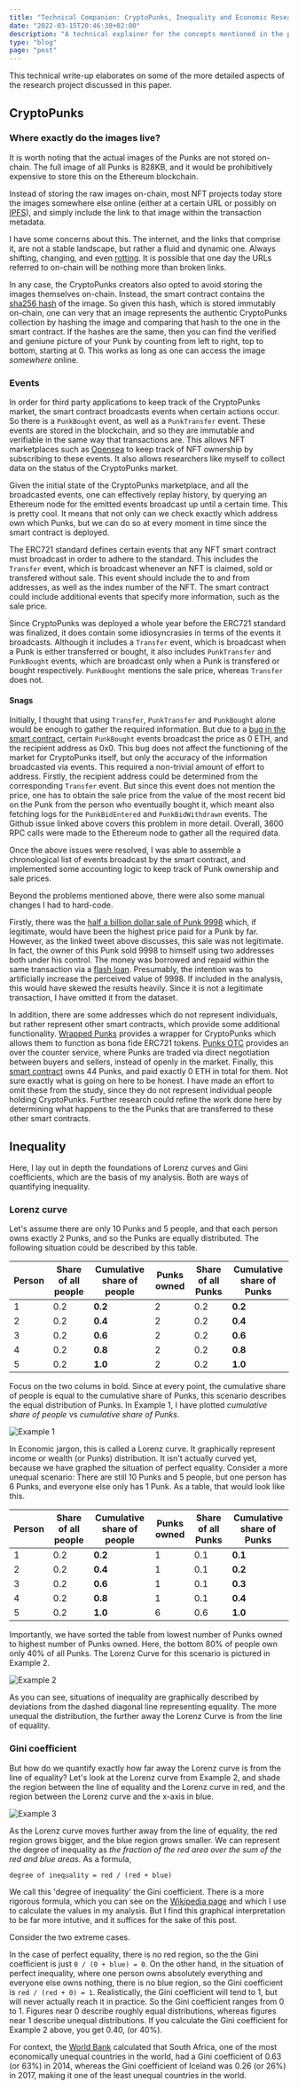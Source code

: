 ```yaml
---
title: "Technical Companion: CryptoPunks, Inequality and Economic Research on the Blockchain"
date: "2022-03-15T20:46:38+02:00"
description: "A technical explainer for the concepts mentioned in the post: CryptoPunks, Inequality and Economic Research on the Blockchain"
type: "blog"
page: "post"
---
```



This technical write-up elaborates on some of the more detailed aspects of the research project discussed in <Link to="../cryptopunks"> this paper.</Link>

## CryptoPunks

### Where exactly do the images live?

It is worth noting that the actual images of the Punks are not stored on-chain. The full image of all Punks is 828KB, and it would be prohibitively expensive to store this on the Ethereum blockchain.

Instead of storing the raw images on-chain, most NFT projects today store the images somewhere else online (either at a certain URL or possibly on [IPFS](https://www.ipfs.io/)), and simply include the link to that image within the transaction metadata.

I have some concerns about this. The internet, and the links that comprise it, are not a stable landscape, but rather a fluid and dynamic one. Always shifting, changing, and even [rotting](https://www.theatlantic.com/technology/archive/2021/06/the-internet-is-a-collective-hallucination/619320/). It is possible that one day the URLs referred to on-chain will be nothing more than broken links.

In any case, the CryptoPunks creators also opted to avoid storing the images themselves on-chain. Instead, the smart contract contains the [sha256 hash](https://github.com/larvalabs/cryptopunks/blob/11532167fa705ced569fc3206df0484f9027e1ee/contracts/CryptoPunksMarket.sol#L5) of the image. So given this hash, which is stored immutably on-chain, one can very that an image represents the authentic CryptoPunks collection by hashing the image and comparing that hash to the one in the smart contract. If the hashes are the same, then you can find the verified and geniune picture of your Punk by counting from left to right, top to bottom, starting at 0. This works as long as one can access the image _somewhere_ online.

### Events

In order for third party applications to keep track of the CryptoPunks market, the smart contract broadcasts events when certain actions occur. So there is a `PunkBought` event, as well as a `PunkTransfer` event. These events are stored in the blockchain, and so they are immutable and verifiable in the same way that transactions are. This allows NFT marketplaces such as [Opensea](https://opensea.io/) to keep track of NFT ownership by subscribing to these events. It also allows researchers like myself to collect data on the status of the CryptoPunks market.

Given the initial state of the CryptoPunks marketplace, and all the broadcasted events, one can effectively replay history, by querying an Ethereum node for the emitted events broadcast up until a certain time. This is pretty cool. It means that not only can we check exactly which address own which Punks, but we can do so at every moment in time since the smart contract is deployed.

The ERC721 standard defines certain events that any NFT smart contract must broadcast in order to adhere to the standard. This includes the `Transfer` event, which is broadcast whenever an NFT is claimed, sold or transfered without sale. This event should include the to and from addresses, as well as the index number of the NFT. The smart contract could include additional events that specify more information, such as the sale price.

Since CryptoPunks was deployed a whole year before the ERC721 standard was finalized, it does contain some idiosyncrasies in terms of the events it broadcasts. Although it includes a `Transfer` event, which is broadcast when a Punk is either transferred or bought, it also includes `PunkTransfer` and `PunkBought` events, which are broadcast only when a Punk is transfered or bought respectively. `PunkBought` mentions the sale price, whereas `Transfer` does not.

#### Snags

Initially, I thought that using `Transfer`, `PunkTransfer` and `PunkBought` alone would be enough to gather the required information. But due to a [bug in the smart contract](https://github.com/larvalabs/cryptoPunks/issues/19), certain `PunkBought` events broadcast the price as 0 ETH, and the recipient address as 0x0. This bug does not affect the functioning of the market for CryptoPunks itself, but only the accuracy of the information broadcasted via events. This required a non-trivial amount of effort to address. Firstly, the recipient address could be determined from the corresponding `Transfer` event. But since this event does not mention the price, one has to obtain the sale price from the value of the most recent bid on the Punk from the person who eventually bought it, which meant also fetching logs for the `PunkBidEntered` and `PunkBidWithdrawn` events. The Github issue linked above covers this problem in more detail. Overall, 3600 RPC calls were made to the Ethereum node to gather all the required data.

Once the above issues were resolved, I was able to assemble a chronological list of events broadcast by the smart contract, and implemented some accounting logic to keep track of Punk ownership and sale prices.

Beyond the problems mentioned above, there were also some manual changes I had to hard-code.

Firstly, there was the [half a billion dollar sale of Punk 9998](https://twitter.com/larvalabs/status/1453903818308083720) which, if legitimate, would have been the highest price paid for a Punk by far. However, as the linked tweet above discusses, this sale was not legitimate. In fact, the owner of this Punk sold 9998 to himself using two addresses both under his control. The money was borrowed and repaid within the same transaction via a [flash loan](https://ethereumprice.org/guides/article/flash-loans-what-are-they-and-how-do-they-work/). Presumably, the intention was to artificially increase the perceived value of 9998. If included in the analysis, this would have skewed the results heavily. Since it is not a legitimate transaction, I have omitted it from the dataset.

In addition, there are some addresses which do not represent individuals, but rather represent other smart contracts, which provide some additional functionality. [Wrapped Punks](https://www.larvalabs.com/cryptoPunks/accountinfo?account=0xb7f7f6c52f2e2fdb1963eab30438024864c313f6) provides a wrapper for CryptoPunks which allows them to function as bona fide ERC721 tokens. [Punks OTC](https://www.larvalabs.com/cryptoPunks/accountinfo?account=0x6639c089adfba8bb9968da643c6be208a70d6daa) provides an over the counter service, where Punks are traded via direct negotiation between buyers and sellers, instead of openly in the market. Finally, this [smart contract](https://www.larvalabs.com/cryptoPunks/accountinfo?account=0x2cc12318de28edc9c753f7cb22100890af630c2d) owns 44 Punks, and paid exactly 0 ETH in total for them. Not sure exactly what is going on here to be honest. I have made an effort to omit these from the study, since they do not represent individual people holding CryptoPunks. Further research could refine the work done here by determining what happens to the the Punks that are transferred to these other smart contracts.

## Inequality

Here, I lay out in depth the foundations of Lorenz curves and Gini coefficients, which are the basis of my analysis. Both are ways of quantifying inequality.

### Lorenz curve

Let's assume there are only 10 Punks and 5 people, and that each person owns exactly 2 Punks, and so the Punks are equally distributed. The following situation could be described by this table.

| Person | Share of all people | **Cumulative share of people** | Punks owned | Share of all Punks | **Cumulative share of Punks** |
| ------ | ------------------- | ------------------------------ | ----------- | ------------------ | ----------------------------- |
| 1      | 0.2                 | **0.2**                        | 2           | 0.2                | **0.2**                       |
| 2      | 0.2                 | **0.4**                        | 2           | 0.2                | **0.4**                       |
| 3      | 0.2                 | **0.6**                        | 2           | 0.2                | **0.6**                       |
| 4      | 0.2                 | **0.8**                        | 2           | 0.2                | **0.8**                       |
| 5      | 0.2                 | **1.0**                        | 2           | 0.2                | **1.0**                       |

Focus on the two colums in bold. Since at every point, the cumulative share of people is equal to the cumulative share of Punks, this scenario describes the equal distribution of Punks. In Example 1, I have plotted _cumulative share of people_ vs _cumulative share of Punks_.

<img src={example1} alt="Example 1" />

In Economic jargon, this is called a Lorenz curve. It graphically represent income or wealth (or Punks) distribution. It isn't actually curved yet, because we have graphed the situation of perfect equality. Consider a more unequal scenario: There are still 10 Punks and 5 people, but one person has 6 Punks, and everyone else only has 1 Punk. As a table, that would look like this.

| Person | Share of all people | **Cumulative share of people** | Punks owned | Share of all Punks | **Cumulative share of Punks** |
| ------ | ------------------- | ------------------------------ | ----------- | ------------------ | ----------------------------- |
| 1      | 0.2                 | **0.2**                        | 1           | 0.1                | **0.1**                       |
| 2      | 0.2                 | **0.4**                        | 1           | 0.1                | **0.2**                       |
| 3      | 0.2                 | **0.6**                        | 1           | 0.1                | **0.3**                       |
| 4      | 0.2                 | **0.8**                        | 1           | 0.1                | **0.4**                       |
| 5      | 0.2                 | **1.0**                        | 6           | 0.6                | **1.0**                       |

Importantly, we have sorted the table from lowest number of Punks owned to highest number of Punks owned. Here, the bottom 80% of people own only 40% of all Punks. The Lorenz Curve for this scenario is pictured in Example 2.

<!---- insert example_2.png here --->

<img src={example2} alt="Example 2" />

As you can see, situations of inequality are graphically described by deviations from the dashed diagonal line representing equality. The more unequal the distribution, the further away the Lorenz Curve is from the line of equality.

### Gini coefficient

But how do we quantify exactly how far away the Lorenz curve is from the line of equality? Let's look at the Lorenz curve from Example 2, and shade the region between the line of equality and the Lorenz curve in red, and the region between the Lorenz curve and the x-axis in blue.

<img src={example3} alt="Example 3" />

As the Lorenz curve moves further away from the line of equality, the red region grows bigger, and the blue region grows smaller. We can represent the degree of inequality as _the fraction of the red area over the sum of the red and blue areas_. As a formula,

```
degree of inequality = red / (red + blue)
```

We call this 'degree of inequality' the Gini coefficient. There is a more rigorous formula, which you can see on the [Wikipedia page](https://en.wikipedia.org/wiki/Gini_coefficient) and which I use to calculate the values in my analysis. But I find this graphical interpretation to be far more intutive, and it suffices for the sake of this post.

Consider the two extreme cases.

In the case of perfect equality, there is no red region, so the the Gini coefficient is just `0 / (0 + blue) = 0`. On the other hand, in the situation of perfect inequality, where one person owns absolutely everything and everyone else owns nothing, there is no blue region, so the Gini coefficient is `red / (red + 0) = 1`. Realistically, the Gini coefficient will tend to 1, but will never actually reach it in practice. So the Gini coefficient ranges from 0 to 1. Figures near 0 describe roughly equal distributions, whereas figures near 1 describe unequal distributions. If you calculate the Gini coefficient for Example 2 above, you get 0.40, (or 40%).

For context, the [World Bank](https://data.worldbank.org/indicator/SI.POV.GINI) calculated that South Africa, one of the most economically unequal countries in the world, had a Gini coefficient of 0.63 (or 63%) in 2014, whereas the Gini coefficient of Iceland was 0.26 (or 26%) in 2017, making it one of the least unequal countries in the world.
